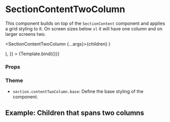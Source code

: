 
<Meta
  title="Components/Section/SectionContentTwoColumn"
  component={SectionContentTwoColumn}
/>

# SectionContentTwoColumn

This component builds on top of the `SectionContent` component and applies a grid styling to it.
On screen sizes below `xl` it will have one column and on larger screens two.

  <SectionContentTwoColumn {...args}>{children}</SectionContentTwoColumn>
)

<Canvas>
  <Story
    name="Default"
    args={{
      children: (
        <>
          <SectionDescriptionItem content="admin@aboutbits.it" title="E-mail" />
          <SectionDescriptionItem content="John Doe" title="Name" />
        </>
      ),
    }}
  >
    {Template.bind({})}
  </Story>
</Canvas>

### Props

<ArgsTable story="Default" />

### Theme

- `section.contentTwoColumn.base`: Define the base styling of the component.

## Example: Children that spans two columns

<Canvas>
  <Story name="Children that spans two columns">
    <SectionContentTwoColumn>
      <SectionDescriptionItem title="E-mail" content="admin@aboutbits.it" />
      <SectionDescriptionItem title="Name" content="John Doe" />
      <SectionDescriptionItem
        title="Bio"
        content="John Doe is the main antagonist of the 1995 dark psychological mystery-thriller film Se7en. He is a serial killer bent on savagely punishing those who have committed the seven deadly sins and bring attention to evil in a world that he claims is apathetic."
        className="xl:col-span-2"
      />
    </SectionContentTwoColumn>
  </Story>
</Canvas>
